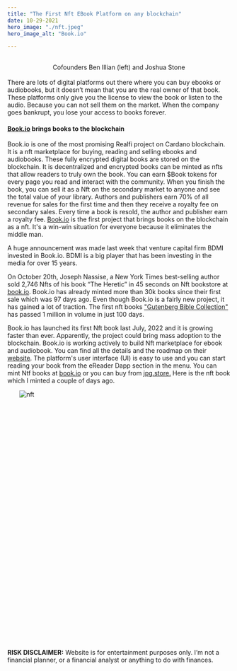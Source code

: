 ```yaml
---
title: "The First Nft EBook Platform on any blockchain"
date: 10-29-2021
hero_image: "./nft.jpeg"
hero_image_alt: "Book.io"

---
```

<br/>
<div style="text-align:center">
Cofounders Ben Illian (left) and Joshua Stone 
</div>

<br/>
There are lots of digital platforms out there where you can buy ebooks or audiobooks, but it doesn’t mean that you are the real 
owner of that book. These platforms only give you the license to view the book or listen to the audio. Because you can not sell them on the market.
When the company goes bankrupt, you lose your access to books forever.

#### <u>[Book.io](http://Book.io)</u> brings books to the blockchain

Book.io is one of the most promising Realfi project on Cardano blockchain. It is a nft marketplace for buying, reading and selling ebooks and audiobooks.
 These fully encrypted digital books are stored on the blockchain. It is decentralized and encrypted books can be minted as nfts that allow readers to truly 
 own the book. You can earn $Book tokens for every page you read and interact with the community. When you finish the book, you can sell it as a Nft on 
 the secondary market to anyone and see the total value of your library. Authors and publishers earn 70% of all revenue for sales for the first time and then 
 they receive a royalty fee on secondary sales. Every time a book is resold, the author and publisher earn a royalty fee. <u>[Book.io](http://Book.io)</u> is the first 
 project that brings books on the blockchain as a nft. It's a win-win situation for everyone because it eliminates the middle man.
 
 A huge announcement was made last week that venture capital firm BDMI invested in Book.io. BDMI is a big player that has been investing in the media
for over 15 years. 

On October 20th, Joseph Nassise, a New York Times best-selling author sold 2,746 Nfts of his book “The Heretic” in 45 seconds 
on Nft bookstore at <u>[book.io](http://book.io)</u>. Book.io has already minted more than 30k books since their first sale which was 97 days ago.
Even though Book.io is a fairly new project, it has gained a lot of traction. The first nft books <u>["Gutenberg Bible Collection"](https://www.jpg.store/collection/booktoken-gutenbergbiblecollection)</u> has passed
1 million in volume in just 100 days. 

Book.io has launched its first Nft book last July, 2022
and it is growing faster than ever. Apparently, the project could bring mass
adoption to the blockchain. Book.io is working actively to build Nft marketplace for ebook and audiobook.
You can find all the details and the roadmap on their <u>[website](http://book.io)</u>. The platform's user interface (UI) is easy to use and you can 
start reading your book from the eReader Dapp section in the menu. You can mint Ntf books at
[book.io](http://Book.io) or you can buy from <u>[jpg.store](http://jpg.store).</u> Here is the nft book which I minted a couple of days ago. 
<div style="width:450px; height:550px; margin: 0 auto ">

![nft](./nfts.png)<br/>
</div>

<br/>
<br/>
<strong>RISK DISCLAIMER:</strong> Website is for entertainment purposes only. I’m not a financial planner, or a financial analyst or anything to do with finances.
